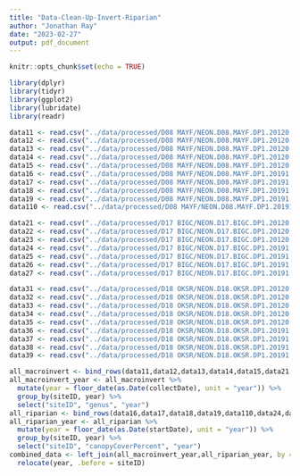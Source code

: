 ```yaml
---
title: "Data-Clean-Up-Invert-Riparian"
author: "Jonathan Ray"
date: "2023-02-27"
output: pdf_document
---
```


```r
knitr::opts_chunk$set(echo = TRUE)
```

```r
library(dplyr)
library(tidyr)
library(ggplot2)
library(lubridate)
library(readr)
```


```r
data11 <- read.csv("../data/processed/D08 MAYF/NEON.D08.MAYF.DP1.20120.001.inv_taxonomyProcessed.2017-07.expanded.20221122T184910Z.csv")
data12 <- read.csv("../data/processed/D08 MAYF/NEON.D08.MAYF.DP1.20120.001.inv_taxonomyProcessed.2018-07.expanded.20221128T184824Z.csv")
data13 <- read.csv("../data/processed/D08 MAYF/NEON.D08.MAYF.DP1.20120.001.inv_taxonomyProcessed.2019-07.expanded.20221128T173134Z.csv")
data14 <- read.csv("../data/processed/D08 MAYF/NEON.D08.MAYF.DP1.20120.001.inv_taxonomyProcessed.2020-07.expanded.20221128T212351Z.csv")
data15 <- read.csv("../data/processed/D08 MAYF/NEON.D08.MAYF.DP1.20120.001.inv_taxonomyProcessed.2021-07.expanded.20221129T232348Z.csv")
data16 <- read.csv("../data/processed/D08 MAYF/NEON.D08.MAYF.DP1.20191.001.rip_percentComposition.2017-08.basic.20230112T002045Z.csv")
data17 <- read.csv("../data/processed/D08 MAYF/NEON.D08.MAYF.DP1.20191.001.rip_percentComposition.2018-08.basic.20230112T002023Z.csv")
data18 <- read.csv("../data/processed/D08 MAYF/NEON.D08.MAYF.DP1.20191.001.rip_percentComposition.2019-08.basic.20230112T001825Z.csv")
data19 <- read.csv("../data/processed/D08 MAYF/NEON.D08.MAYF.DP1.20191.001.rip_percentComposition.2021-08.basic.20230112T002158Z.csv")
data110 <- read.csv("../data/processed/D08 MAYF/NEON.D08.MAYF.DP1.20191.001.rip_percentComposition.2022-08.basic.20230112T002125Z.csv")

```

```r
data21 <- read.csv("../data/processed/D17 BIGC/NEON.D17.BIGC.DP1.20120.001.inv_taxonomyProcessed.2018-07.expanded.20221128T191616Z.csv")
data22 <- read.csv("../data/processed/D17 BIGC/NEON.D17.BIGC.DP1.20120.001.inv_taxonomyProcessed.2019-07.expanded.20221128T162452Z 2.csv")
data23 <- read.csv("../data/processed/D17 BIGC/NEON.D17.BIGC.DP1.20120.001.inv_taxonomyProcessed.2021-07.expanded.20221129T222632Z.csv")
data24 <- read.csv("../data/processed/D17 BIGC/NEON.D17.BIGC.DP1.20191.001.rip_percentComposition.2018-07.basic.20230112T002002Z.csv")
data25 <- read.csv("../data/processed/D17 BIGC/NEON.D17.BIGC.DP1.20191.001.rip_percentComposition.2019-07.basic.20230112T002213Z.csv")
data26 <- read.csv("../data/processed/D17 BIGC/NEON.D17.BIGC.DP1.20191.001.rip_percentComposition.2021-08.basic.20230112T001807Z.csv")
data27 <- read.csv("../data/processed/D17 BIGC/NEON.D17.BIGC.DP1.20191.001.rip_percentComposition.2021-08.basic.20230112T001807Z.csv")
```

```r
data31 <- read.csv("../data/processed/D18 OKSR/NEON.D18.OKSR.DP1.20120.001.inv_taxonomyProcessed.2017-07.expanded.20221122T171622Z.csv")
data32 <- read.csv("../data/processed/D18 OKSR/NEON.D18.OKSR.DP1.20120.001.inv_taxonomyProcessed.2018-07.expanded.20221128T182544Z.csv")
data33 <- read.csv("../data/processed/D18 OKSR/NEON.D18.OKSR.DP1.20120.001.inv_taxonomyProcessed.2019-07.expanded.20221128T174721Z.csv")
data34 <- read.csv("../data/processed/D18 OKSR/NEON.D18.OKSR.DP1.20120.001.inv_taxonomyProcessed.2020-07.expanded.20221128T220306Z.csv")
data35 <- read.csv("../data/processed/D18 OKSR/NEON.D18.OKSR.DP1.20120.001.inv_taxonomyProcessed.2021-07.expanded.20221129T222833Z.csv")
data36 <- read.csv("../data/processed/D18 OKSR/NEON.D18.OKSR.DP1.20191.001.rip_percentComposition.2017-07.basic.20230112T002307Z.csv")
data37 <- read.csv("../data/processed/D18 OKSR/NEON.D18.OKSR.DP1.20191.001.rip_percentComposition.2019-07.basic.20230112T001757Z.csv")
data38 <- read.csv("../data/processed/D18 OKSR/NEON.D18.OKSR.DP1.20191.001.rip_percentComposition.2021-07.basic.20230112T002024Z.csv")
data39 <- read.csv("../data/processed/D18 OKSR/NEON.D18.OKSR.DP1.20191.001.rip_percentComposition.2022-07.basic.20230112T001943Z.csv")

```

```r
all_macroinvert <- bind_rows(data11,data12,data13,data14,data15,data21,data22,data23,data31,data32,data33,data34,data35)
all_macroinvert_year <- all_macroinvert %>% 
  mutate(year = floor_date(as.Date(collectDate), unit = "year")) %>% 
  group_by(siteID, year) %>% 
  select("siteID", "genus", "year")
all_riparian <- bind_rows(data16,data17,data18,data19,data110,data24,data25,data26,data27,data36,data37,data38,data39)
all_riparian_year <- all_riparian %>% 
  mutate(year = floor_date(as.Date(startDate), unit = "year")) %>% 
  group_by(siteID, year) %>% 
  select("siteID", "canopyCoverPercent", "year")
combined_data <- left_join(all_macroinvert_year,all_riparian_year, by = c("siteID","year")) %>% 
  relocate(year, .before = siteID)

```

```r

```

```r

```

```r

```

```r

```

```r

```